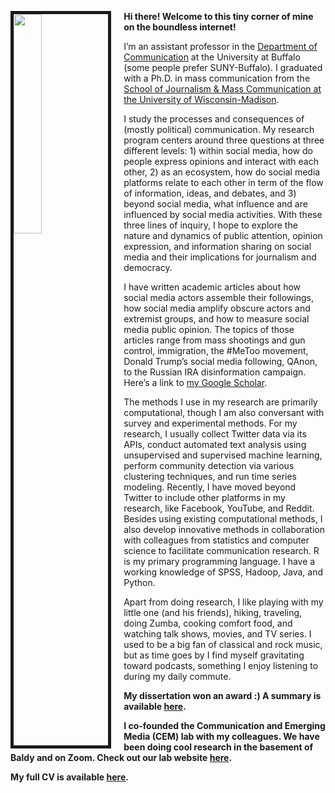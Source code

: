 <link rel="stylesheet" href="styles.css" type="text/css">

<img src="images/YZ22.jpg" style="width:30%; border:5px solid; margin-right: 20px" align="left">

**Hi there! Welcome to this tiny corner of mine on the boundless internet!** 

I'm an assistant professor in the [Department of Communication](http://www.buffalo.edu/cas/communication.html) at the University at Buffalo (some people prefer SUNY-Buffalo). I graduated with a Ph.D. in mass communication from the [School of Journalism & Mass Communication at the University of Wisconsin-Madison](https://journalism.wisc.edu). 

I study the processes and consequences of (mostly political) communication. My research program centers around three questions at three different levels: 1) within social media, how do people express opinions and interact with each other, 2) as an ecosystem, how do social media platforms relate to each other in term of the flow of information, ideas, and debates, and 3) beyond social media, what influence and are influenced by social media activities. With these three lines of inquiry, I hope to explore the nature and dynamics of public attention, opinion expression, and information sharing on social media and their implications for journalism and democracy.

I have written academic articles about how social media actors assemble their followings, how social media amplify obscure actors and extremist groups, and how to measure social media public opinion. The topics of those articles range from mass shootings and gun control, immigration, the #MeToo movement, Donald Trump's social media following, QAnon, to the Russian IRA disinformation campaign. Here's a link to [my Google Scholar](https://scholar.google.com/citations?user=OQqFZoEAAAAJ&hl=en).

The methods I use in my research are primarily computational, though I am also conversant with survey and experimental methods. For my research, I usually collect Twitter data via its APIs, conduct automated text analysis using unsupervised and supervised machine learning, perform community detection via various clustering techniques, and run time series modeling. Recently, I have moved beyond Twitter to include other platforms in my research, like Facebook, YouTube, and Reddit. Besides using existing computational methods, I also develop innovative methods in collaboration with colleagues from statistics and computer science to facilitate communication research. R is my primary programming language. I have a working knowledge of SPSS, Hadoop, Java, and Python.

<!-- A few books have greatly shaped my research during my formative years at SJMC. I'd love to share them with you in case you might be interested: John Zaller's [The Nature and Origins of Mass Opinion](https://www.cambridge.org/core/books/nature-and-origins-of-mass-opinion/70B1485D3A9CFF55ADCCDD42FC7E926A), Yochai Benkler's [The Wealth of Networks](http://www.benkler.org/Benkler_Wealth_Of_Networks.pdf), Paul Starr's [The Creation of the Media: Political Origins of Modern Communications](https://www.princeton.edu/~starr/CreationoftheMedia/Media.html), Fred Turner's [From Counterculture to Cyberculture: Stewart Brand, the Whole Earth Network, and the Rise of Digital Utopianism](https://www.press.uchicago.edu/ucp/books/book/chicago/F/bo3773600.html), Bruce Bimber, Andrew Flanagin and Cynthia Stohl's [Collective Action in Organizations](https://www.cambridge.org/us/academic/subjects/politics-international-relations/american-government-politics-and-policy/collective-action-organizations-interaction-and-engagement-era-technological-change), David Karpf's [The MoveOn Effect: The Unexpected Transformation of American Political Advocacy](https://www.oxfordscholarship.com/view/10.1093/acprof:oso/9780199898367.001.0001/acprof-9780199898367), Lance Bennett & Alexandra Segerberg's [The Logic of Connective Action](https://www.cambridge.org/core/books/logic-of-connective-action/6B54DBBEAD1625C2778F8D80A17D58E1), Zeynep Tufekci's [Twitter and Tear Gas: The Power and Fragility of Networked Protest](https://www.twitterandteargas.org/), Matthew Hindman's The [Myth of Digital Democracy](https://press.princeton.edu/titles/8781.html), Alice Marwick's [Status Update: Celebrity, Publicity, and Branding in the Social Media Age](https://yalebooks.yale.edu/book/9780300209389/status-update), Andrew Chadwick's [The Hybrid Media System: Politics and Power](https://www.andrewchadwick.com/hybrid-media-system), James Webster's [The Marketplace of Attention](https://mitpress.mit.edu/books/marketplace-attention), and Nick Couldry's [Media, Society, World: Social Theory and Digital Media Practice](https://www.wiley.com/en-us/Media,+Society,+World:+Social+Theory+and+Digital+Media+Practice-p-9780745639208). Recently, I was inspired by Yochai Benkler, Robert Faris, and Hal Roberts's [Network Propaganda: Manipulation, Disinformation, and Radicalization in American Politics](https://oxford.universitypressscholarship.com/view/10.1093/oso/9780190923624.001.0001/oso-9780190923624), Jaime Settle's [Frenemies: How Social Media Polarizes America](https://www.cambridge.org/sg/academic/subjects/politics-international-relations/american-government-politics-and-policy/frenemies-how-social-media-polarizes-america?format=HB&isbn=9781108472531), and Chris Bail's [Breaking the Social Media Prism: How to Make Our Platforms Less Polarizing](https://press.princeton.edu/books/hardcover/9780691203423/breaking-the-social-media-prism). If you happen to be fascinated by any one of these books, I'd be delighted to have a chat with you about it. -->

Apart from doing research, I like playing with my little one (and his friends), hiking, traveling, doing Zumba, cooking comfort food, and watching talk shows, movies, and TV series. I used to be a big fan of classical and rock music, but as time goes by I find myself gravitating toward podcasts, something I enjoy listening to during my daily commute. 

**My dissertation won an award :) A summary is available [here](files/A Network Approach Summary.pdf).**

**I co-founded the Communication and Emerging Media (CEM) lab with my colleagues. We have been doing cool research in the basement of Baldy and on Zoom. Check out our lab website [here](https://cemlab.github.io/).**

**My full CV is available [here](files/Yini_CV_102022.pdf).**

